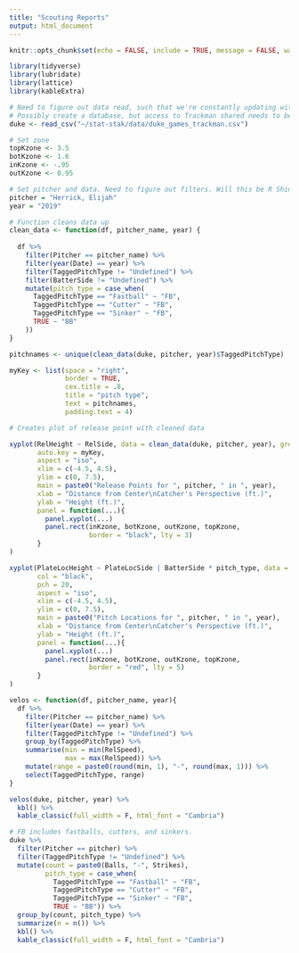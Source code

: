```yaml
---
title: "Scouting Reports"
output: html_document
---
```


```r
knitr::opts_chunk$set(echo = FALSE, include = TRUE, message = FALSE, warning = FALSE)
```

```r
library(tidyverse)
library(lubridate)
library(lattice)
library(kableExtra)
```


```r
# Need to figure out data read, such that we're constantly updating with the Trackman shared 
# Possibly create a database, but access to Trackman shared needs to be constant. 
duke <- read_csv("~/stat-stak/data/duke_games_trackman.csv")
```

```r
# Set zone 
topKzone <- 3.5
botKzone <- 1.6
inKzone <- -.95
outKzone <- 0.95

# Set pitcher and data. Need to figure out filters. Will this be R Shiny?
pitcher = "Herrick, Elijah"
year = "2019"

# Function cleans data up
clean_data <- function(df, pitcher_name, year) {
  
  df %>% 
    filter(Pitcher == pitcher_name) %>% 
    filter(year(Date) == year) %>% 
    filter(TaggedPitchType != "Undefined") %>% 
    filter(BatterSide != "Undefined") %>% 
    mutate(pitch_type = case_when(
      TaggedPitchType == "Fastball" ~ "FB",
      TaggedPitchType == "Cutter" ~ "FB",
      TaggedPitchType == "Sinker" ~ "FB",
      TRUE ~ "BB"
    ))
}
```


```r
pitchnames <- unique(clean_data(duke, pitcher, year)$TaggedPitchType)

myKey <- list(space = "right",
              border = TRUE,
              cex.title = .8,
              title = "pitch type",
              text = pitchnames,
              padding.text = 4)

# Creates plot of release point with cleaned data

xyplot(RelHeight ~ RelSide, data = clean_data(duke, pitcher, year), groups = TaggedPitchType,
       auto.key = myKey,
       aspect = "iso",
       xlim = c(-4.5, 4.5),
       ylim = c(0, 7.5),
       main = paste0("Release Points for ", pitcher, " in ", year), 
       xlab = "Distance from Center\nCatcher's Perspective (ft.)",
       ylab = "Height (ft.)",
       panel = function(...){
         panel.xyplot(...)
         panel.rect(inKzone, botKzone, outKzone, topKzone,
                    border = "black", lty = 3)
       }
)
```


```r
xyplot(PlateLocHeight ~ PlateLocSide | BatterSide * pitch_type, data = clean_data(duke, pitcher, year),
       col = "black",
       pch = 20,
       aspect = "iso",
       xlim = c(-4.5, 4.5),
       ylim = c(0, 7.5),
       main = paste0("Pitch Locations for ", pitcher, " in ", year), 
       xlab = "Distance from Center\nCatcher's Perspective (ft.)",
       ylab = "Height (ft.)",
       panel = function(...){
         panel.xyplot(...)
         panel.rect(inKzone, botKzone, outKzone, topKzone,
                    border = "red", lty = 5)
       }
)
```


```r
velos <- function(df, pitcher_name, year){
  df %>% 
    filter(Pitcher == pitcher_name) %>% 
    filter(year(Date) == year) %>% 
    filter(TaggedPitchType != "Undefined") %>% 
    group_by(TaggedPitchType) %>% 
    summarise(min = min(RelSpeed),
              max = max(RelSpeed)) %>% 
    mutate(range = paste0(round(min, 1), "-", round(max, 1))) %>% 
    select(TaggedPitchType, range)
}

velos(duke, pitcher, year) %>% 
  kbl() %>% 
  kable_classic(full_width = F, html_font = "Cambria")
```

```r
# FB includes fastballs, cutters, and sinkers.
duke %>% 
  filter(Pitcher == pitcher) %>% 
  filter(TaggedPitchType != "Undefined") %>% 
  mutate(count = paste0(Balls, "-", Strikes),
         pitch_type = case_when(
           TaggedPitchType == "Fastball" ~ "FB",
           TaggedPitchType == "Cutter" ~ "FB",
           TaggedPitchType == "Sinker" ~ "FB",
           TRUE ~ "BB")) %>% 
  group_by(count, pitch_type) %>% 
  summarize(n = n()) %>% 
  kbl() %>% 
  kable_classic(full_width = F, html_font = "Cambria")
```


